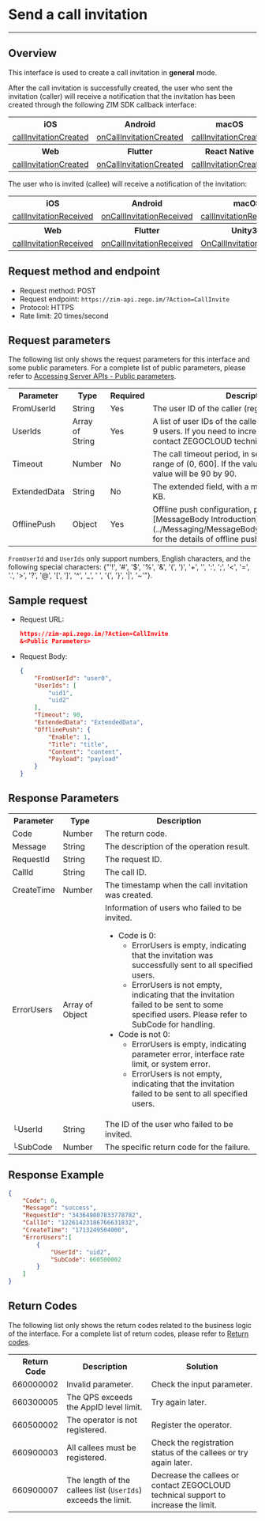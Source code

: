 # Send a call invitation

- - -

## Overview

This interface is used to create a call invitation in **general** mode.

After the call invitation is successfully created, the user who sent the invitation (caller) will receive a notification that the invitation has been created through the following ZIM SDK callback interface:

<table>
<tbody><tr>
<th>iOS</th>
<th>Android</th>
<th>macOS</th>
<th>Windows</th>
</tr>
<tr>
<td><a href="/article/api?doc=zim_API~objective-c_ios~protocol~ZIMEventHandler#zim-call-invitation-created-call-id" rel="noreferrer noopenner">callInvitationCreated</a></td>
<td><a href="/article/api?doc=zim_API~java_android~class~ZIMEventHandler#on-call-invitation-created" rel="noreferrer noopenner">onCallInvitationCreated</a></td>
<td><a href="/article/api?doc=zim_API~objective-c_macos~protocol~ZIMEventHandler#zim-call-invitation-created-call-id" rel="noreferrer noopenner">callInvitationCreated</a></td>
<td><a href="/article/api?doc=zim_API~cpp_windows~class~ZIMEventHandler#on-call-invitation-created" rel="noreferrer noopenner">onCallInvitationCreated</a></td>
</tr>
<tr>
<th>Web</th>
<th>Flutter</th>
<th>React Native</th>
<th></th>
</tr>
<tr>
<td><a href="/article/api?doc=zim_API~javascript_web~interface~ZIMEventHandler#call-invitation-created" rel="noreferrer noopenner">callInvitationCreated</a></td>
<td><a href="https://pub.dev/documentation/zego_zim/latest/zego_zim/ZIMEventHandler/onCallInvitationCreated.html" rel="noreferrer noopenner">onCallInvitationCreated</a></td>
<td><a href="/article/api?doc=zim_API~javascript_react-native~interface~ZIMEventHandler#call-invitation-created" rel="noreferrer noopenner">callInvitationCreated</a></td>
<td></td>
</tr>
</tbody></table>

The user who is invited (callee) will receive a notification of the invitation:

<table>
<tbody><tr>
<th>iOS</th>
<th>Android</th>
<th>macOS</th>
<th>Windows</th>
</tr>
<tr>
<td><a href="/article/api?doc=zim_API~objective-c_ios~protocol~ZIMEventHandler#zim-call-invitation-received-call-id" rel="noreferrer noopenner">callInvitationReceived</a></td>
<td><a href="/article/api?doc=zim_API~java_android~class~ZIMEventHandler#on-call-invitation-received" rel="noreferrer noopenner">onCallInvitationReceived</a></td>
<td><a href="/article/api?doc=zim_API~objective-c_macos~protocol~ZIMEventHandler#zim-call-invitation-received-call-id" rel="noreferrer noopenner">callInvitationReceived</a></td>
<td><a href="/article/api?doc=zim_API~cpp_windows~class~ZIMEventHandler#on-call-invitation-received" rel="noreferrer noopenner">onCallInvitationReceived</a></td>
</tr>
<tr>
<th>Web</th>
<th>Flutter</th>
<th>Unity3D</th>
<th>React Native</th>
</tr>
<tr>
<td><a href="/article/api?doc=zim_API~javascript_web~interface~ZIMEventHandler#call-invitation-received" rel="noreferrer noopenner">callInvitationReceived</a></td>
<td><a href="https://pub.dev/documentation/zego_zim/latest/zego_zim/ZIMEventHandler/onCallInvitationReceived.html">onCallInvitationReceived</a></td>
<td><a href="/article/api?doc=zim_API~cs_unity3d~class~ZIMEventHandler#on-call-invitation-received" rel="noreferrer noopenner">OnCallInvitationReceived</a></td>
<td><a href="/article/api?doc=zim_API~javascript_react-native~interface~ZIMEventHandler#call-invitation-received" rel="noreferrer noopenner">callInvitationReceived</a></td>
</tr>
</tbody></table>

## Request method and endpoint

- Request method: POST
- Request endpoint: `https://zim-api.zego.im/?Action=CallInvite`
- Protocol: HTTPS
- Rate limit: 20 times/second

## Request parameters

The following list only shows the request parameters for this interface and some public parameters. For a complete list of public parameters, please refer to [Accessing Server APIs - Public parameters](../Accessing%20Server%20APIs.mdx#public-parameters).

<table>

<tbody><tr data-row-level="1">
<th>Parameter</th>
<th>Type</th>
<th>Required</th>
<th>Description</th>
</tr>
<tr data-row-level="2">
<td>FromUserId</td>
<td>String</td>
<td>Yes</td>
<td>The user ID of the caller (registered).</td>
</tr>
<tr data-row-level="3">
<td>UserIds</td>
<td>Array of String</td>
<td>Yes</td>
<td>A list of user IDs of the callees, with a maximum of 9 users. If you need to increase the limit, please contact ZEGOCLOUD technical support.</td>
</tr>
<tr data-row-level="4">
<td>Timeout</td>
<td>Number</td>
<td>No</td>
<td>The call timeout period, in seconds, with a value range of (0, 600]. If the value is 0 or empty, the value will be 90 by 90.</td>
</tr>
<tr data-row-level="5">
<td>ExtendedData</td>
<td>String</td>
<td>No</td>
<td>The extended field, with a maximum length of 2 KB.</td>
</tr>
<tr data-row-level="6">
<td>OfflinePush</td>
<td>Object</td>
<td>Yes</td>
<td>Offline push configuration, please refer to [MessageBody Introduction](../Messaging/MessageBody%20Introduction.mdx) for the details of offline push parameter.</td>
</tr>
</tbody></table>

<Note title="Note">

`FromUserId` and `UserIds` only support numbers, English characters, and the following special characters: {"'!', '#', '$', '%', '&', '(', ')', '+', '', ':', ';', '<', '=', '.', '>', '?', '@', '[', ']', '^', '_', ' ', '{', '}', '|', '~'"}.
</Note>


## Sample request

- Request URL:

   ```json
   https://zim-api.zego.im/?Action=CallInvite
   &<Public Parameters>
   ```

- Request Body:

    ```json
    {
        "FromUserId": "user0",
        "UserIds": [
            "uid1",
            "uid2"
        ],
        "Timeout": 90,
        "ExtendedData": "ExtendedData",
        "OfflinePush": {
            "Enable": 1,
            "Title": "title",
            "Content": "content",
            "Payload": "payload"
        }
    }
    ```

## Response Parameters

<table class="collapsible-table" >
<tbody><tr data-row-level="1">
<th>Parameter</th>
<th>Type</th>
<th>Description</th>
</tr>
<tr data-row-level="2">
<td>Code</td>
<td>Number</td>
<td>The return code.</td>
</tr>
<tr data-row-level="3">
<td>Message</td>
<td>String</td>
<td>The description of the operation result.</td>
</tr>
<tr data-row-level="4">
<td>RequestId</td>
<td>String</td>
<td>The request ID.</td>
</tr>
<tr data-row-level="5">
<td>CallId</td>
<td>String</td>
<td>The call ID.</td>
</tr>
<tr data-row-level="6">
<td>CreateTime</td>
<td>Number</td>
<td>The timestamp when the call invitation was created.</td>
</tr>
<tr data-row-level="7" data-row-child="true">
<td>ErrorUsers</td>
<td>Array of Object</td>
<td>
Information of users who failed to be invited.
<ul><li>
Code is 0:
<ul>
<li>ErrorUsers is empty, indicating that the invitation was successfully sent to all specified users.</li>
<li>ErrorUsers is not empty, indicating that the invitation failed to be sent to some specified users. Please refer to SubCode for handling.</li>
</ul>
</li>
<li>
Code is not 0:
<ul>
<li>ErrorUsers is empty, indicating parameter error, interface rate limit, or system error.</li>
<li>ErrorUsers is not empty, indicating that the invitation failed to be sent to all specified users.</li>
</ul>
</li>
</ul>
</td>
</tr>
<tr data-row-level="7-1">
<td>└UserId</td>
<td>String</td>
<td>The ID of the user who failed to be invited.</td>
</tr>
<tr data-row-level="7-2">
<td>└SubCode</td>
<td>Number</td>
<td>The specific return code for the failure.</td>
</tr>
</tbody></table>


## Response Example

```json
{
    "Code": 0,
    "Message": "success",
    "RequestId": "343649807833778782",
    "CallId": "12261423186766631832",
    "CreateTime": "1713249504000",
    "ErrorUsers":[
        {
            "UserId": "uid2",
            "SubCode": 660500002
        }
    ] 
}
```

## Return Codes

The following list only shows the return codes related to the business logic of the interface. For a complete list of return codes, please refer to [Return codes](../Return%20codes.mdx).

<table>
<tbody><tr>
<th>Return Code</th>
<th>Description</th>
<th>Solution</th>
</tr>
<tr>
<td>660000002</td>
<td>Invalid parameter.</td>
<td>Check the input parameter.</td>
</tr>
<tr>
<td>660300005</td>
<td>The QPS exceeds the AppID level limit.</td>
<td>Try again later.</td>
</tr>
<tr>
<td>660500002</td>
<td>The operator is not registered.</td>
<td>Register the operator.</td>
</tr>
<tr>
<td>660900003</td>
<td>All callees must be registered.</td>
<td>Check the registration status of the callees or try again later.</td>
</tr>
<tr>
<td>660900007</td>
<td>The length of the callees list (<code>UserIds</code>) exceeds the limit.</td>
<td>Decrease the callees or contact ZEGOCLOUD technical support to increase the limit.</td>
</tr>
</tbody></table>
